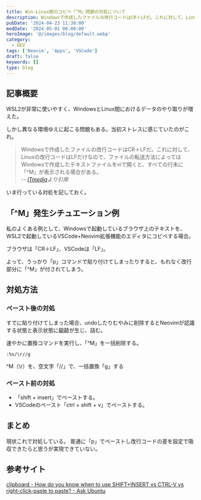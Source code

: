 ```yaml
---
title: Win-Linux間のコピペ「^M」問題の対処について
description: Windowsで作成したファイルの改行コードはCR＋LFだ。これに対して、Linuxの改行コードはLFだけなので、ファイルの転送方法によってはWindowsで作成したテキストファイルをviで開くと、すべての行末に「^M」が表示される場合がある。
pubDate: '2024-04-23 11:30:00'
modDate: '2024-05-01 00:00:00'
heroImage: '@/images/blog/default.webp'
category:
  - DEV
tags: ['Neovim', 'Apps', 'VSCode']
draft: false
keywords: []
type: blog
---
```


## 記事概要

WSL2が非常に使いやすく、WindowsとLinux間におけるデータのやり取りが増えた。

しかし異なる環境ゆえに起こる問題もある。当初ストレスに感じていたのがこれ。

> Windowsで作成したファイルの改行コードはCR＋LFだ。これに対して、Linuxの改行コードはLFだけなので、ファイルの転送方法によってはWindowsで作成したテキストファイルをviで開くと、すべての行末に「^M」が表示される場合がある。<br /><cite class='text-sm text-right block mt-2'>-- [ITmedia](https://atmarkit.itmedia.co.jp/flinux/rensai/linuxtips/164linendm.html)より引用</cite>

いま行っている対処を記しておく。

## 「^M」発生シチュエーション例

私のよくある例として、Windowsで起動しているブラウザ上のテキストを、WSL2で起動しているVSCode+Neovim拡張機能のエディタにコピペする場合。

ブラウザは「CR＋LF」、VSCodeは「LF」。

よって、うっかり「p」コマンドで貼り付けてしまったりすると、もれなく改行部分に「^M」が付されてしまう。

## 対処方法

### ペースト後の対処

すでに貼り付けてしまった場合、undoしたりむやみに削除するとNeovimが認識する状態と表示状態に齟齬が生じ、詰む。

速やかに置換コマンドを実行し、「^M」を一括削除する。

```vim
:%s/\r//g
```

^M（\r）を、空文字「//」で、一括置換「g」する

### ペースト前の対処

- 「shift + insert」でペーストする。
- VSCodeのペースト「ctrl + shift + v」でペーストする。

## まとめ

現状これで対処している。 普通に「p」でペーストし改行コードの差を設定で吸収できたらと思うが実現できていない。

## 参考サイト

[clipboard - How do you know when to use SHIFT+INSERT vs CTRL-V vs right-click-paste to paste? - Ask Ubuntu](https://askubuntu.com/questions/26655/how-do-you-know-when-to-use-shiftinsert-vs-ctrl-v-vs-right-click-paste-to-paste)
